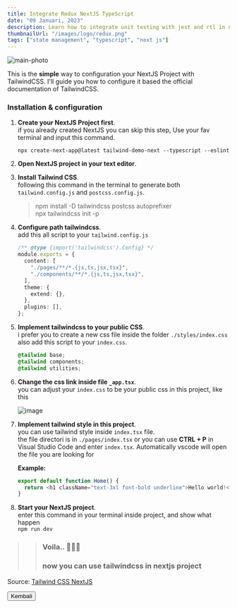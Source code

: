 ```yaml
---
title: Integrate Redux NextJS TypeScript
date: "09 Januari, 2023"
description: Learn how to integrate unit testing with jest and rtl in nextjs typescript project
thumbnailUrl: "/images/logo/redux.png"
tags: ["state management", "typescript", "next js"]
---
```


<Image
  alt="main-photo"
  className="py-4 rounded-xl w-auto-h-auto"
  src="/images/posts/redux-next.png"
  height={680}
  width={1280}
  priority
/>

This is the **simple** way to configuration your NextJS Project with
TailwindCSS. I'll guide you how to configure it based the official
documentation of TailwindCSS.

### Installation & configuration

1. **Create your NextJS Project first**.\
   if you already created NextJS you can skip this step, Use your fav terminal and input this command.

   `npx create-next-app@latest tailwind-demo-next --typescript --eslint`

2. **Open NextJS project in your text editor**.

3. **Install Tailwind CSS**.\
   following this command in the terminal to generate both `tailwind.config.js` and `postcss.config.js`.

   > npm install -D tailwindcss postcss autoprefixer\
   > npx tailwindcss init -p

4. **Configure path tailwindcss**.\
   add this all script to your `tailwind.config.js`

   ```typescript
   /** @type {import('tailwindcss').Config} */
   module.exports = {
     content: [
       "./pages/**/*.{js,ts,jsx,tsx}",
       "./components/**/*.{js,ts,jsx,tsx}",
     ],
     theme: {
       extend: {},
     },
     plugins: [],
   };
   ```

5. **Implement tailwindcss to your public CSS**.\
   i prefer you to create a new css file inside the folder `./styles/index.css`\
   also add this script to your `index.css`.

   ```css
   @tailwind base;
   @tailwind components;
   @tailwind utilities;
   ```

6. **Change the css link inside file `_app.tsx`**.\
   you can adjust your `index.css` to be your public css in this project, like this

   ![image](https://user-images.githubusercontent.com/79882296/211966268-6f4456a9-d7da-4275-ab5a-e7330afee605.png)

7. **Implement tailwind style in this project**.\
    you can use tailwind style inside `index.tsx` file.\
    the file directori is in `./pages/index.tsx` or you can use **CTRL + P** in Visual Studio Code and enter `index.tsx`. Automatically vscode will open the file you are looking for

   **Example:**

   ```typescript
   export default function Home() {
     return <h1 className="text-3xl font-bold underline">Hello world!</h1>;
   }
   ```

8. **Start your NextJS project**.\
   enter this command in your terminal inside project, and show what happen\
   `npm run dev`

> > ### Voila.. 🎉✨🎉
> >
> > ### now you can use tailwindcss in nextjs project

Source: [Tailwind CSS NextJS](https://tailwindcss.com/docs/guides/nextjs)

<div className="mt-24">
  <Button prevPage>Kembali</Button>
</div>

